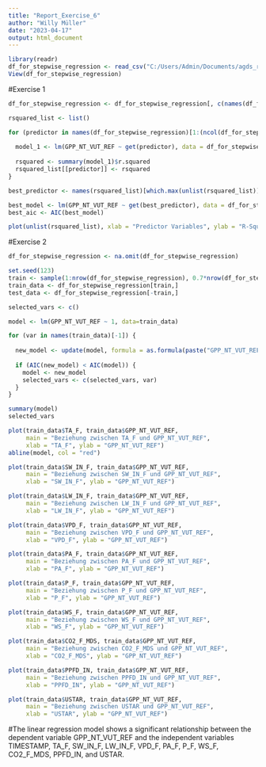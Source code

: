 ```yaml
---
title: "Report_Exercise_6"
author: "Willy Müller"
date: "2023-04-17"
output: html_document
---
```



```r
library(readr)
df_for_stepwise_regression <- read_csv("C:/Users/Admin/Documents/agds_report_willymuller/Data/df_for_stepwise_regression.csv")
View(df_for_stepwise_regression)
```

#Exercise 1

```r
df_for_stepwise_regression <- df_for_stepwise_regression[, c(names(df_for_stepwise_regression)[names(df_for_stepwise_regression) != "GPP_NT_VUT_REF"], "GPP_NT_VUT_REF")]

```


```r
rsquared_list <- list()

for (predictor in names(df_for_stepwise_regression)[1:(ncol(df_for_stepwise_regression)-1)]) {
  
  model_1 <- lm(GPP_NT_VUT_REF ~ get(predictor), data = df_for_stepwise_regression)
  
  rsquared <- summary(model_1)$r.squared
  rsquared_list[[predictor]] <- rsquared
}

best_predictor <- names(rsquared_list)[which.max(unlist(rsquared_list))]

best_model <- lm(GPP_NT_VUT_REF ~ get(best_predictor), data = df_for_stepwise_regression)
best_aic <- AIC(best_model)

plot(unlist(rsquared_list), xlab = "Predictor Variables", ylab = "R-Squared Values")

```


#Exercise 2
```r
df_for_stepwise_regression <- na.omit(df_for_stepwise_regression)
```



```r
set.seed(123)
train <- sample(1:nrow(df_for_stepwise_regression), 0.7*nrow(df_for_stepwise_regression))
train_data <- df_for_stepwise_regression[train,]
test_data <- df_for_stepwise_regression[-train,]

selected_vars <- c()

model <- lm(GPP_NT_VUT_REF ~ 1, data=train_data)

for (var in names(train_data)[-1]) {
  
  new_model <- update(model, formula = as.formula(paste("GPP_NT_VUT_REF ~", paste(selected_vars, collapse="+"), "+", var)))
  
  if (AIC(new_model) < AIC(model)) {
    model <- new_model
    selected_vars <- c(selected_vars, var)
  }
}

summary(model)
selected_vars
```


```r
plot(train_data$TA_F, train_data$GPP_NT_VUT_REF,
     main = "Beziehung zwischen TA_F und GPP_NT_VUT_REF",
     xlab = "TA_F", ylab = "GPP_NT_VUT_REF")
abline(model, col = "red")  


```

```r
plot(train_data$SW_IN_F, train_data$GPP_NT_VUT_REF,
     main = "Beziehung zwischen SW_IN_F und GPP_NT_VUT_REF",
     xlab = "SW_IN_F", ylab = "GPP_NT_VUT_REF")

```

```r
plot(train_data$LW_IN_F, train_data$GPP_NT_VUT_REF,
     main = "Beziehung zwischen LW_IN_F und GPP_NT_VUT_REF",
     xlab = "LW_IN_F", ylab = "GPP_NT_VUT_REF")
```
```r
plot(train_data$VPD_F, train_data$GPP_NT_VUT_REF,
     main = "Beziehung zwischen VPD_F und GPP_NT_VUT_REF",
     xlab = "VPD_F", ylab = "GPP_NT_VUT_REF")
```

```r
plot(train_data$PA_F, train_data$GPP_NT_VUT_REF,
     main = "Beziehung zwischen PA_F und GPP_NT_VUT_REF",
     xlab = "PA_F", ylab = "GPP_NT_VUT_REF")
```

```r
plot(train_data$P_F, train_data$GPP_NT_VUT_REF,
     main = "Beziehung zwischen P_F und GPP_NT_VUT_REF",
     xlab = "P_F", ylab = "GPP_NT_VUT_REF")
```

```r
plot(train_data$WS_F, train_data$GPP_NT_VUT_REF,
     main = "Beziehung zwischen WS_F und GPP_NT_VUT_REF",
     xlab = "WS_F", ylab = "GPP_NT_VUT_REF")
```

```r
plot(train_data$CO2_F_MDS, train_data$GPP_NT_VUT_REF,
     main = "Beziehung zwischen CO2_F_MDS und GPP_NT_VUT_REF",
     xlab = "CO2_F_MDS", ylab = "GPP_NT_VUT_REF")
```

```r
plot(train_data$PPFD_IN, train_data$GPP_NT_VUT_REF,
     main = "Beziehung zwischen PPFD_IN und GPP_NT_VUT_REF",
     xlab = "PPFD_IN", ylab = "GPP_NT_VUT_REF")
```

```r
plot(train_data$USTAR, train_data$GPP_NT_VUT_REF,
     main = "Beziehung zwischen USTAR und GPP_NT_VUT_REF",
     xlab = "USTAR", ylab = "GPP_NT_VUT_REF")
```

#The linear regression model shows a significant relationship between the dependent variable GPP_NT_VUT_REF and the independent variables TIMESTAMP, TA_F, SW_IN_F, LW_IN_F, VPD_F, PA_F, P_F, WS_F, CO2_F_MDS, PPFD_IN, and USTAR.




























